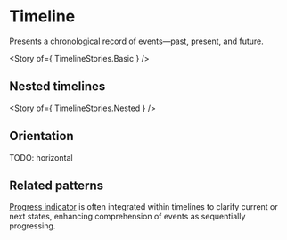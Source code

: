 
<Meta of={TimelineStories} />

# Timeline

Presents a chronological record of events—past, present, and future.

<Story of={ TimelineStories.Basic } />

## Nested timelines

<Story of={ TimelineStories.Nested } />

## Orientation

TODO: horizontal

## Related patterns

[Progress indicator](../?path=/docs/components-progress-indicator--docs) is often integrated within timelines to clarify current or next states, enhancing comprehension of events as sequentially progressing.